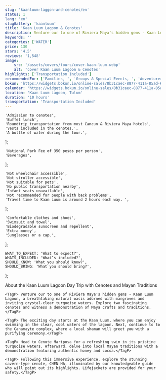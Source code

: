 ```yaml
---
slug: 'kaanluum-laggon-and-cenotes/en'
status: 1
lang: 'en'
slugGallery: 'kaanluum'
title: 'Kaan Luum Lagoon & Cenotes'
description: Venture our to one of Riviera Maya's hidden gems - Kaan Luum Lagoon, a breathtaking natural oasis adorned with mangroves and inviting crystal-clear turquoise waters
keywords: ''
categories: ['WATER']
price: 130
stars: '4.5'
reviews: '1,548'
image:
    src: '/assets/covers/tours/cover-kaan-luum.webp'
    alt: 'cover Kaan Luum Lagoon & Cenotes'
highlights: ['Transportation Included']
recommendedFor: ['Families, ', 'Groups & Special Events, ', 'Adventurers']
bokun: 'https://widgets.bokun.io/online-sales/8b31caec-8877-411a-85ad-682828170619/experience/876336?partialView=1'
calendar: 'https://widgets.bokun.io/online-sales/8b31caec-8877-411a-85ad-682828170619/experience-calendar/876336'
location: 'Kaan Luum Lagoon, Tulum'
duration: '10 hours'
transportation: 'Transportation Included'
---
```



    'Admission to cenotes',
    'Buffet lunch',
    'Roundtrip transportation from most Cancun & Riviera Maya hotels',
    'Vests included in the cenotes.',
    'A bottle of water during the tour.',
];

    'National Park Fee of 350 pesos per person',
    'Beverages',
];

    'Not wheelchair accessible',
    'Not stroller accessible',
    'Not suitable for pets',
    'No public transportation nearby',
    'Infant seats unavailable',
    'Not recommended for people with back problems',
    'Travel time to Kaan Luum is around 2 hours each way. ',
];

    'Comfortable clothes and shoes',
    'Swimsuit and towel',
    'Biodegradable sunscreen and repellent',
    'Extra money',
    'Sunglasses or a cap.',
];

    WHAT_TO_EXPECT: 'What to expect?',
    WHATS_INCLUDED: 'What’s included?',
    SHOULD_KNOW: 'What you should know?',
    SHOULD_BRING: 'What you should bring?',
};

<Accordion client:visible title={titles.WHAT_TO_EXPECT} idHash="whatToExpect">
    <TagH2> About the Kaan Luum Lagoon Day Trip with Cenotes and Mayan Traditions</TagH2>

    <TagP> Venture our to one of Riviera Maya's hidden gems - Kaan Luum Lagoon, a breathtaking natural oasis adorned with mangroves and inviting crystal-clear turquoise waters. Explore two fascinating cenotes and witness a demonstration of Maya crafts and traditions.</TagP>

    <TagP> The exciting day starts at the Kaan Luum, where you can enjoy swimming in the clear, cool waters of the lagoon. Next, continue to to the Canamayte complex, where a local shaman will greet you with a purifying ceremony.</TagP>

    <TagP> Head to Cenote Mariposa for a refreshing swim in its pristine turquoise waters. Afterward, delve into local Mayan traditions with a demonstration featuring authentic honey and cocoa.</TagP>

    <TagP> Following this immersive experience, explore the stunning cavern-type cenote, CHEN HA, illuminated by our knowledgeable guide who will point out its highlights. Lifejackets are provided for your safety.</TagP>
</Accordion>

<Accordion client:visible title={titles.WHATS_INCLUDED} idHash="whatsIncluded">
    <Inclusions includes={includes} notIncludes={notIncludes} />
</Accordion>

<Accordion client:visible title={titles.SHOULD_KNOW} idHash="whatYouShouldKnow">
    <ShouldKnow shouldKnow={shouldKnow} />
</Accordion>

<Accordion client:visible title={titles.SHOULD_BRING} idHash="whatYouShouldBring">
    <ShouldBring shouldBring={shouldBring} />
</Accordion>